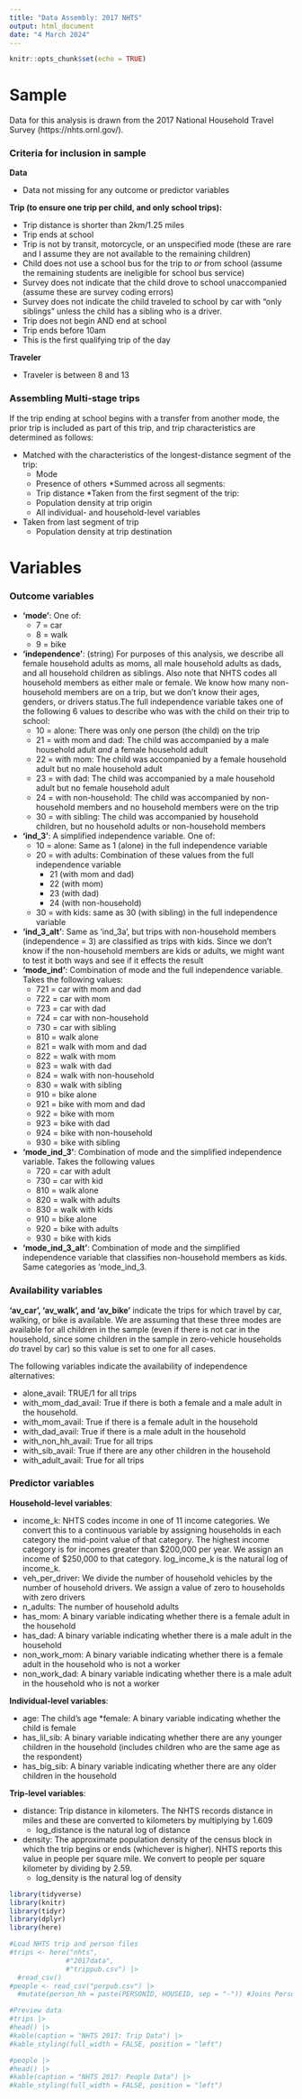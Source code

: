 ```yaml
---
title: "Data Assembly: 2017 NHTS"
output: html_document
date: "4 March 2024"
---
```


```r
knitr::opts_chunk$set(echo = TRUE)
```

# Sample

Data for this analysis is drawn from the 2017 National Household Travel Survey (https://nhts.ornl.gov/).
  
### Criteria for inclusion in sample

**Data**

* Data not missing for any outcome or predictor variables

**Trip (to ensure one trip per child, and only school trips):**

* Trip distance is shorter than 2km/1.25 miles
* Trip ends at school
* Trip is not by transit, motorcycle, or an unspecified mode (these are rare and I assume they are not available to the remaining children)
* Child does not use a school bus for the trip to _or_ from school (assume the remaining students are ineligible for school bus service)
* Survey does not indicate that the child drove to school unaccompanied (assume these are survey coding errors)
* Survey does not indicate the child traveled to school by car with "only siblings" unless the child has a sibling who is a driver.
* Trip does not begin AND end at school
* Trip ends before 10am
* This is the first qualifying trip of the day

**Traveler**

* Traveler is between 8 and 13

### Assembling Multi-stage trips

If the trip ending at school begins with a transfer from another mode, the prior trip is included as part of this trip, and trip characteristics are determined as follows:
  
* Matched with the characteristics of the longest-distance segment of the trip:
  * Mode
  * Presence of others
*Summed across all segments:
  * Trip distance
*Taken from the first segment of the trip:
  * Population density at trip origin
  * All individual- and household-level variables
* Taken from last segment of trip
  * Population density at trip destination
  
# Variables

### Outcome variables

* **'mode'**: One of:
  * 7 = car
  * 8 = walk
  * 9 = bike
* **'independence'**: (string) For purposes of this analysis, we describe all female household adults as moms, all male household adults as dads, and all household children as siblings. Also note that NHTS codes all household members as either male or female. We know how many non-household members are on a trip, but we don't know their ages, genders, or drivers status.The full independence variable takes one of the following 6 values to describe who was with the child on their trip to school:
  * 10 = alone: There was only one person (the child) on the trip
  * 21 = with mom and dad: The child was accompanied by a male household adult _and_ a female household adult
  * 22 = with mom: The child was accompanied by a female household adult but no male household adult
  * 23 = with dad: The child was accompanied by a male household adult but no female household adult
  * 24 = with non-household: The child was accompanied by non-household members and no household members were on the trip
  * 30 = with sibling: The child was accompanied by household children, but no household adults or non-household members
* **'ind_3'**: A simplified independence variable. One of:
  * 10 = alone: Same as 1 (alone) in the full independence variable
  * 20 = with adults: Combination of these values from the full independence variable
     * 21 (with mom and dad)
     * 22 (with mom)
     * 23 (with dad)
     * 24 (with non-household)
  * 30 = with kids: same as 30 (with sibling) in the full independence variable
* **'ind_3_alt'**: Same as 'ind_3a', but trips with non-household members (independence = 3) are classified as trips with kids. Since we don't know if the non-household members are kids or adults, we might want to test it both ways and see if it effects the result
* **'mode_ind'**: Combination of mode and the full independence variable. Takes the following values:
  * 721 = car with mom and dad
  * 722 = car with mom
  * 723 = car with dad
  * 724 = car with non-household
  * 730 = car with sibling
  * 810 = walk alone
  * 821 = walk with mom and dad
  * 822 = walk with mom
  * 823 = walk with dad
  * 824 = walk with non-household
  * 830 = walk with sibling
  * 910 = bike alone
  * 921 = bike with mom and dad
  * 922 = bike with mom
  * 923 = bike with dad
  * 924 = bike with non-household
  * 930 = bike with sibling
* **'mode_ind_3'**: Combination of mode and the simplified independence
  variable. Takes the following values
  * 720 = car with adult
  * 730 = car with kid
  * 810 = walk alone
  * 820 = walk with adults
  * 830 = walk with kids
  * 910 = bike alone
  * 920 = bike with adults
  * 930 = bike with kids
* **'mode_ind_3_alt'**: Combination of mode and the simplified independence variable that classifies non-household members as kids. Same categories as 'mode_ind_3.
  
### Availability variables

**'av_car', 'av_walk', and 'av_bike'** indicate the trips for which travel by car, walking, or bike is available. We are assuming that these three modes are available for all children in the sample (even if there is not car in the household, since some children in the sample in zero-vehicle households _do_ travel by car) so this value is set to one for all cases.

The following variables indicate the availability of independence alternatives:
  
  * alone_avail: TRUE/1 for all trips
  * with_mom_dad_avail: True if there is both a female and a male adult in the household.
  * with_mom_avail: True if there is a female adult in the household
  * with_dad_avail: True if there is a male adult in the household
  * with_non_hh_avail: True for all trips
  * with_sib_avail: True if there are any other children in the household
  * with_adult_avail: True for all trips
  
### Predictor variables
  
**Household-level variables**:
  
  * income_k: NHTS codes income in one of 11 income categories. We convert this to a continuous variable by assigning households in each category the mid-point value of that category. The highest income category is for incomes greater than $200,000 per year. We assign an income of $250,000 to that category. log_income_k is the natural log of income_k.
  * veh_per_driver: We divide the number of household vehicles by the number of household drivers. We assign a value of zero to households with zero drivers
  * n_adults: The number of household adults
  * has_mom: A binary variable indicating whether there is a female adult in the household
  * has_dad: A binary variable indicating whether there is a male adult in the household
  * non_work_mom: A binary variable indicating whether there is a female adult in the household who is not a worker
  * non_work_dad: A binary variable indicating whether there is a male adult in the household who is not a worker
  
**Individual-level variables**:
  
  * age: The child's age
  *female: A binary variable indicating whether the child is female
  * has_lil_sib: A binary variable indicating whether there are any younger children in the household (includes children who are the same age as the respondent)
  * has_big_sib: A binary variable indicating whether there are any older children in the household
  
**Trip-level variables**:

  * distance: Trip distance in kilometers. The NHTS records distance in miles and these are converted to kilometers by multiplying by 1.609
    * log_distance is the natural log of distance
  * density: The approximate population density of the census block in which the trip begins or ends (whichever is higher). NHTS reports this value in people per square mile. We convert to people per square kilometer by dividing by 2.59. 
    * log_density is the natural log of density
  
```r

library(tidyverse)
library(knitr)
library(tidyr)
library(dplyr)
library(here)

#Load NHTS trip and person files
#trips <- here("nhts",
              #"2017data",
              #"trippub.csv") |>
  #read_csv()
#people <- read_csv("perpub.csv") |>
  #mutate(person_hh = paste(PERSONID, HOUSEID, sep = "-")) #Joins Person & Household ID

#Preview data
#trips |>
#head() |>
#kable(caption = "NHTS 2017: Trip Data") |>
#kable_styling(full_width = FALSE, position = "left")

#people |>
#head() |>
#kable(caption = "NHTS 2017: People Data") |>
#kable_styling(full_width = FALSE, position = "left")

```

